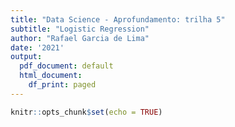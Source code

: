 ```yaml
---
title: "Data Science - Aprofundamento: trilha 5"
subtitle: "Logistic Regression"
author: "Rafael Garcia de Lima"
date: '2021'
output:
  pdf_document: default
  html_document:
    df_print: paged
---
```


```r
knitr::opts_chunk$set(echo = TRUE)
```

